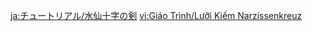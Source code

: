 {{Tutorial
|title    = Sword of Narzissenkreuz
|subtitle = Gameplay Tutorial
|type     = Adventure
|icon     = Icon Tutorial Combat.png
|about    = Sword of Narzissenkreuz
|text1    = Your destiny with Narzissenkreuz has come to a conclusion, but power still remains within the Holy Blade.<br>Immersing the Sword of Narzissenkreuz in the {{color|help|font}} brimming with magical power within the story of Annapausis can {{color|help|change}} the sword's alignment {{color|help|between pneuma and ousia}}.
|image1   = Tutorial Adventure Sword of Narzissenkreuz.png
|sort     = 6275
}}
<noinclude>
[[ja:チュートリアル/水仙十字の剣]]
[[vi:Giáo Trình/Lưỡi Kiếm Narzissenkreuz]]
</noinclude>